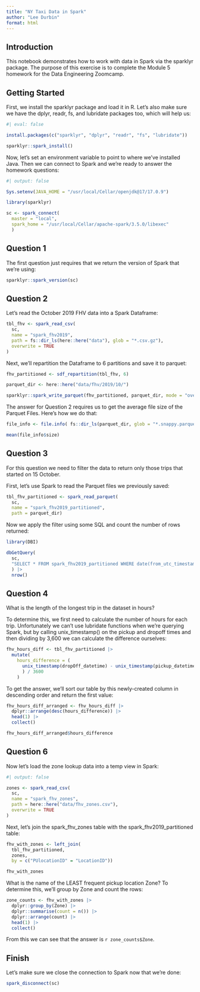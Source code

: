 ```yaml
---
title: "NY Taxi Data in Spark"
author: "Lee Durbin"
format: html
---
```


## Introduction

This notebook demonstrates how to work with data in Spark via the sparklyr package. The purpose of this exercise is to complete the Module 5 homework for the Data Engineering Zoomcamp.

## Getting Started

First, we install the sparklyr package and load it in R. Let's also make sure we have the dplyr, readr, fs, and lubridate packages too, which will help us:

```r
#| eval: false

install.packages(c("sparklyr", "dplyr", "readr", "fs", "lubridate"))

sparklyr::spark_install()
```

Now, let's set an environment variable to point to where we've installed Java. Then we can connect to Spark and we're ready to answer the homework questions:

```r
#| output: false

Sys.setenv(JAVA_HOME = "/usr/local/Cellar/openjdk@17/17.0.9")

library(sparklyr)

sc <- spark_connect(
  master = "local",
  spark_home = "/usr/local/Cellar/apache-spark/3.5.0/libexec"
  )
```


## Question 1

The first question just requires that we return the version of Spark that we're using:

```r
sparklyr::spark_version(sc) 
```


## Question 2

Let's read the October 2019 FHV data into a Spark Dataframe:

```r
tbl_fhv <- spark_read_csv(
  sc,
  name = "spark_fhv2019",
  path = fs::dir_ls(here::here("data"), glob = "*.csv.gz"),
  overwrite = TRUE
)
```

Next, we'll repartition the Dataframe to 6 partitions and save it to parquet:

```r
fhv_partitioned <- sdf_repartition(tbl_fhv, 6)

parquet_dir <- here::here("data/fhv/2019/10/")

sparklyr::spark_write_parquet(fhv_partitioned, parquet_dir, mode = "overwrite")
```

The answer for Question 2 requires us to get the average file size of the Parquet Files. Here's how we do that:

```r
file_info <- file.info( fs::dir_ls(parquet_dir, glob = "*.snappy.parquet"))

mean(file_info$size) 
```


## Question 3

For this question we need to filter the data to return only those trips that started on 15 October.

First, let's use Spark to read the Parquet files we previously saved:

```r
tbl_fhv_partitioned <- spark_read_parquet(
  sc,
  name = "spark_fhv2019_partitioned",
  path = parquet_dir)
```

Now we apply the filter using some SQL and count the number of rows returned:

```r
library(DBI)

dbGetQuery(
  sc,
  "SELECT * FROM spark_fhv2019_partitioned WHERE date(from_utc_timestamp(to_timestamp(pickup_datetime), 'America/New_York')) = '2019-10-15'"
  ) |> 
  nrow()
```


## Question 4

What is the length of the longest trip in the dataset in hours?

To determine this, we first need to calculate the number of hours for each trip. Unfortunately we can't use lubridate functions when we're querying Spark, but by calling unix_timestamp() on the pickup and dropoff times and then dividing by 3,600 we can calculate the difference ourselves:


```r
fhv_hours_diff <- tbl_fhv_partitioned |> 
  mutate(
    hours_difference = (
      unix_timestamp(dropOff_datetime) - unix_timestamp(pickup_datetime)
      ) / 3600
    )
```

To get the answer, we'll sort our table by this newly-created column in descending order and return the first value:

```r
fhv_hours_diff_arranged <- fhv_hours_diff |> 
  dplyr::arrange(desc(hours_difference)) |> 
  head(1) |> 
  collect()

fhv_hours_diff_arranged$hours_difference
```


## Question 6

Now let's load the zone lookup data into a temp view in Spark:

```r
#| output: false

zones <- spark_read_csv(
  sc,
  name = "spark_fhv_zones",
  path = here::here("data/fhv_zones.csv"),
  overwrite = TRUE
)

```

Next, let's join the spark_fhv_zones table with the spark_fhv2019_partitioned table:

```r
fhv_with_zones <- left_join(
  tbl_fhv_partitioned,
  zones,
  by = c("PUlocationID" = "LocationID"))

fhv_with_zones
```

What is the name of the LEAST frequent pickup location Zone? To determine this, we'll group by Zone and count the rows:

```r
zone_counts <- fhv_with_zones |> 
  dplyr::group_by(Zone) |> 
  dplyr::summarise(count = n()) |> 
  dplyr::arrange(count) |> 
  head(1) |> 
  collect()
```

From this we can see that the answer is `r zone_counts$Zone`.

## Finish

Let's make sure we close the connection to Spark now that we're done:

```r
spark_disconnect(sc)
```

